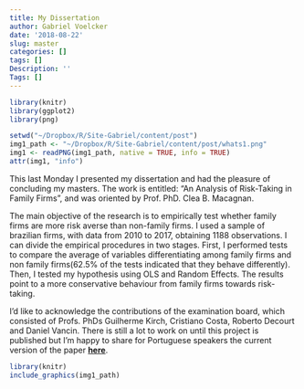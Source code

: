 ```yaml
---
title: My Dissertation
author: Gabriel Voelcker
date: '2018-08-22'
slug: master
categories: []
tags: []
Description: ''
Tags: []
---
```


```r
library(knitr)    
library(ggplot2)  
library(png)      
```

```r
setwd("~/Dropbox/R/Site-Gabriel/content/post")
img1_path <- "~/Dropbox/R/Site-Gabriel/content/post/whats1.png"
img1 <- readPNG(img1_path, native = TRUE, info = TRUE)
attr(img1, "info")
```


This last Monday I presented my dissertation and had the pleasure of concluding my masters. The work is entitled: "An Analysis of Risk-Taking in Family Firms", and was oriented by Prof. PhD. Clea B. Macagnan. 

The main objective of the research is to empirically test whether family firms are more risk averse than non-family firms. I used a sample of brazilian firms, with data from 2010 to 2017, obtaining 1188 observations. I can divide the empirical procedures in two stages. First, I performed tests to compare the average of variables differentiating among family firms and non family firms(62.5% of the tests indicated that they behave differently). Then, I tested my hypothesis using OLS and Random Effects. The results point to a more conservative behaviour from family firms towards risk-taking.

I'd like to acknowledge the contributions of the examination board, which consisted of Profs. PhDs Guilherme Kirch, Cristiano Costa, Roberto Decourt and Daniel Vancin. There is still a lot to work on until this project is published but I'm happy to share for Portuguese speakers the current version of the paper [**here**](https://gabrielvoelcker.netlify.com/FF_Semead.pdf). 

```r
library(knitr)
include_graphics(img1_path)
```
